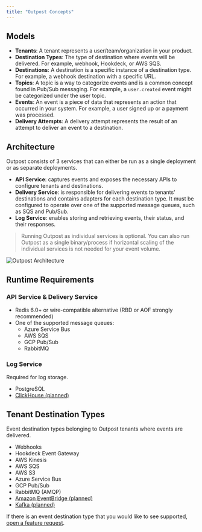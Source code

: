 ```yaml
---
title: "Outpost Concepts"
---
```


## Models

- **Tenants**: A tenant represents a user/team/organization in your product.
- **Destination Types**: The type of destination where events will be delivered. For example, webhook, Hookdeck, or AWS SQS.
- **Destinations**: A destination is a specific instance of a destination type. For example, a webhook destination with a specific URL.
- **Topics**: A topic is a way to categorize events and is a common concept found in Pub/Sub messaging. For example, a `user.created` event might be categorized under the user topic.
- **Events**: An event is a piece of data that represents an action that occurred in your system. For example, a user signed up or a payment was processed.
- **Delivery Attempts**: A delivery attempt represents the result of an attempt to deliver an event to a destination.

## Architecture

Outpost consists of 3 services that can either be run as a single deployment or as separate deployments.

- **API Service**: captures events and exposes the necessary APIs to configure tenants and destinations.
- **Delivery Service**: is responsible for delivering events to tenants' destinations and contains adapters for each destination type. It must be configured to operate over one of the supported message queues, such as SQS and Pub/Sub.
- **Log Service**: enables storing and retrieving events, their status, and their responses.

> Running Outpost as individual services is optional. You can also run Outpost as a single binary/process if horizontal scaling of the individual services is not needed for your event volume.

![Outpost Architecture](../public/images/architecture.png)

## Runtime Requirements

### API Service & Delivery Service

- Redis 6.0+ or wire-compatible alternative (RBD or AOF strongly recommended)
- One of the supported message queues:
  - Azure Service Bus
  - AWS SQS
  - GCP Pub/Sub
  - RabbitMQ

### Log Service

Required for log storage.

- PostgreSQL
- [ClickHouse (planned)](https://github.com/hookdeck/outpost/issues/52)

## Tenant Destination Types

Event destination types belonging to Outpost tenants where events are delivered.

- Webhooks
- Hookdeck Event Gateway
- AWS Kinesis
- AWS SQS
- AWS S3
- Azure Service Bus
- GCP Pub/Sub
- RabbitMQ (AMQP)
- [Amazon EventBridge (planned)](https://github.com/hookdeck/outpost/issues/201)
- [Kafka (planned)](https://github.com/hookdeck/outpost/issues/141)

If there is an event destination type that you would like to see supported, [open a feature request](https://github.com/hookdeck/outpost/issues/new?assignees=&labels=enhancement&projects=&template=feature_request.md&title=%F0%9F%9A%80+Feature%3A+).
